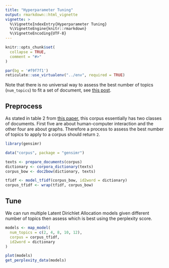 ```yaml
---
title: "Hyperparameter Tuning"
output: rmarkdown::html_vignette
vignette: >
  %\VignetteIndexEntry{Hyperparameter Tuning}
  %\VignetteEngine{knitr::rmarkdown}
  %\VignetteEncoding{UTF-8}
---
```


```r
knitr::opts_chunk$set(
  collapse = TRUE,
  comment = "#>"
)

par(bg = '#f9f7f1')
reticulate::use_virtualenv("../env", required = TRUE)
```

Note that there is no universal way to assess the best number of topics (`num_topics`) to fit a set of document, see [this post](http://qpleple.com/perplexity-to-evaluate-topic-models/).

## Preprocess

As stated in table 2 from [this paper](http://www.cs.bham.ac.uk/~pxt/IDA/lsa_ind.pdf), this corpus essentially has two classes of documents. First five are about human-computer interaction and the other four are about graphs. Therefore a process to assess the best number of topics to apply to a corpus should return `2`.

```r
library(gensimr)

data("corpus", package = "gensimr")

texts <- prepare_documents(corpus)
dictionary <- corpora_dictionary(texts)
corpus_bow <- doc2bow(dictionary, texts)

tfidf <- model_tfidf(corpus_bow, id2word = dictionary)
corpus_tfidf <- wrap(tfidf, corpus_bow)
```

## Tune

We can run multiple Latent Dirichlet Allocation models given different number of topics then assess which is best using the perplexity score. 

```r
models <- map_model(
  num_topics = c(2, 4, 8, 10, 12),
  corpus = corpus_tfidf, 
  id2word = dictionary
) 

plot(models)
get_perplexity_data(models)
```
